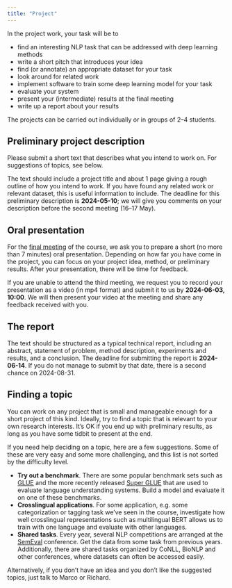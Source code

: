 ```yaml
---
title: "Project"
---
```


In the project work, your task will be to

* find an interesting NLP task that can be addressed with deep learning methods
* write a short pitch that introduces your idea
* find (or annotate) an appropriate dataset for your task
* look around for related work
* implement software to train some deep learning model for your task
* evaluate your system
* present your (intermediate) results at the final meeting
* write up a report about your results

The projects can be carried out individually or in groups of 2–4 students.

## Preliminary project description

Please submit a short text that describes what you intend to work on. For suggestions of topics, see below.

The text should include a project title and about 1&nbsp;page giving a rough outline of how you intend to work. If you have found any related work or relevant dataset, this is useful information to include. The deadline for this preliminary description is **2024-05-10**; we will give you comments on your description before the second meeting (16–17 May).

## Oral presentation

For the [final meeting](../modules/module3/meeting3.qmd) of the course, we ask you to prepare a short (no more than 7&nbsp;minutes) oral presentation. Depending on how far you have come in the project, you can focus on your project idea, method, or preliminary results. After your presentation, there will be time for feedback.

If you are unable to attend the third meeting, we request you to record your presentation as a video (in mp4 format) and submit it to us by **2024-06-03, 10:00**. We will then present your video at the meeting and share any feedback received with you.

## The report

The text should be structured as a typical technical report, including an abstract, statement of problem, method description, experiments and results, and a conclusion. The deadline for submitting the report is **2024-06-14**. If you do not manage to submit by that date, there is a second chance on 2024-08-31.

## Finding a topic

You can work on any project that is small and manageable enough for a short project of this kind. Ideally, try to find a topic that is relevant to your own research interests. It's OK if you end up with preliminary results, as long as you have some tidbit to present at the end.

If you need help deciding on a topic, here are a few suggestions. Some of these are very easy and some more challenging, and this list is not sorted by the difficulty level.

* **Try out a benchmark**. There are some popular benchmark sets such as [GLUE](https://gluebenchmark.com/) and the more recently released [Super GLUE](https://super.gluebenchmark.com/) that are used to evaluate language understanding systems. Build a model and evaluate it on one of these benchmarks.
* **Crosslingual applications**. For some application, e.g. some categorization or tagging task we've seen in the course, investigate how well crosslingual representations such as multilingual BERT allows us to train with one language and evaluate with other languages.
* **Shared tasks**. Every year, several NLP competitions are arranged at the [SemEval](https://semeval.github.io/SemEval2024/) conference. Get the data from some task from previous years. Additionally, there are shared tasks organized by CoNLL, BioNLP and other conferences, where datasets can often be accessed easily.

Alternatively, if you don't have an idea and you don't like the suggested topics, just talk to Marco or Richard.
